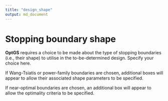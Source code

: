 ```yaml
---
title: "design_shape"
output: md_document
---
```


# Stopping boundary shape

__OptGS__ requires a choice to be made about the type of stopping boundaries (i.e., their shape) to utilise in the to-be-determined design. Specify your choice here.

If Wang-Tsiatis or power-family boundaries are chosen, additional boxes will appear to allow their associated shape parameters to be specified.

If near-optimal boundaries are chosen, an additional box will appear to allow the optimality criteria to be specified.
